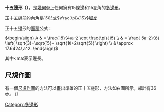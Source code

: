 {{infobox polygon
|image= Regular polygon 15 annotated.svg
|edges=15
|S. symbol={15}
|C-D diagram=[[File:CDW_ring.svg|File:CDW_ring.svg]][[File:CDW_15.svg|File:CDW 15.svg]][[File:CDW_dot.svg|File:CDW_dot.svg]]
|angle=156
}}

'''十五邊形（{{lang-en|Pentadecagon、Pentakaidecagon 或 15-gon}}）'''，是[[幾何學|幾何學]]上任何擁有15條邊和15隻角的[[多邊形|多邊形]]。

正十五邊形的內角是156[[角度|°]]或<math>\frac{\pi}{15}</math>[[弧度|弧度]]

正十五邊形的[[面積|面積]]公式：

<math>
\begin{align} A & = \frac{15}{4}a^2 \cot \frac{\pi}{15} \\
& = \frac{15a^2}{8} \left( \sqrt{3}+\sqrt{15}+
\sqrt{10+2\sqrt{5}}

\right) \\
& \approx 17.6424\,a^2.
\end{align}
</math>

其中<mat表示邊長。

== 尺規作圖 ==
有一個[[尺規作圖|尺規作圖]]的方法可以畫出準確的正十五邊形，方法如右圖所示，總計有36步。
[[File:Regular_Pentadecagon_Inscribed_in_a_Circle.gif]

{{多邊形}}

[[Category:多邊形|Category:多邊形]]